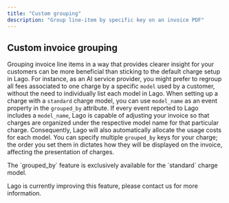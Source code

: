 ```yaml
---
title: "Custom grouping"
description: "Group line-item by specific key on an invoice PDF"
---
```


## Custom invoice grouping[](#invoice-grouping "Direct link to heading")

Grouping invoice line items in a way that provides clearer insight for your customers can be more beneficial than sticking to the default charge setup in Lago.
For instance, as an AI service provider, you might prefer to regroup all fees associated to one charge by a specific `model` used by a customer, without the need to individually list each model in Lago.
When setting up a charge with a `standard` charge model, you can use `model_name` as an event property in the `grouped_by` attribute. If every event reported to Lago includes a `model_name`, Lago is capable of adjusting your invoice so that charges are organized under the respective model name for that particular charge. Consequently, Lago will also automatically allocate the usage costs for each model.
You can specify multiple `grouped_by` keys for your charge; the order you set them in dictates how they will be displayed on the invoice, affecting the presentation of charges.

<Note>
The `grouped_by` feature is exclusively available for the `standard` charge model.
</Note>

Lago is currently improving this feature, please contact us for more information.